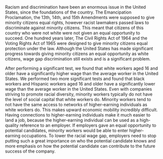Racism and discrimination have been an enormous issue in the United States, since the foundations of the country. The Emancipation Proclamation, the 13th, 14th, and 15th Amendments were supposed to give minority citizens equal rights, however racist lawmakers passed laws to discriminate against minority citizens. This meant that citizens of this country who were not white were not given an equal opportunity to succeed. One hundred years later, The Civil Rights Act of 1964 and the Voting Rights Act of 1965 were designed to give minority citizens equal protection under the law. Although the United States has made significant progress towards giving minority citizens an equal opportunity as white citizens, wage gap discrimination still exists and is a significant problem.

After performing a significant test, we found that white workers aged 16 and older have a significantly higher wage than the average worker in the United States. We performed two more significant tests and found that black workers and Hispanic workers aged 16 and older have a significantly lower wage than the average worker in the United States. Even with companies striving to promote racial diversity, minority workers typically do not have the level of social capital that white workers do. Minority workers tend to not have the same access to networks of higher-earning individuals as white workers do. This makes upward economic mobility incredibly difficult. Having connections to higher-earning individuals make it much easier to land a job, because the higher-earning individual can be used as a high-quality reference to an employer. If employers gave an equal opportunity to potential candidates, minority workers would be able to enter higher-earning occupations.  To lower the racial wage gap, employers need to stop putting such a great importance on who the potential candidate knows and more emphasis on how the potential candidate can contribute to the future success of the company.